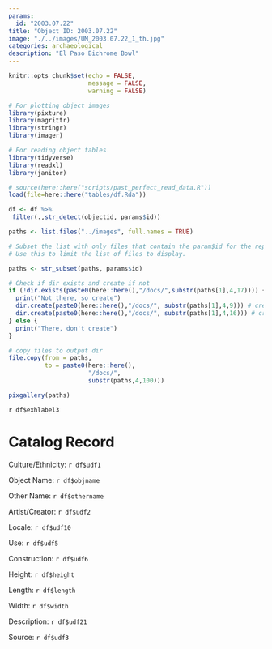 ```yaml
---
params:
  id: "2003.07.22"
title: "Object ID: 2003.07.22"
image: "./../images/UM_2003.07.22_1_th.jpg"
categories: archaeological
description: "El Paso Bichrome Bowl"
---
```


```r
knitr::opts_chunk$set(echo = FALSE,
                      message = FALSE,
                      warning = FALSE)
```

```r

# For plotting object images
library(pixture)
library(magrittr)
library(stringr)
library(imager)

# For reading object tables
library(tidyverse)
library(readxl)
library(janitor)
```

```r
# source(here::here("scripts/past_perfect_read_data.R"))
load(file=here::here("tables/df.Rda"))
```

```r
df <- df %>% 
 filter(.,str_detect(objectid, params$id))
```

```r
paths <- list.files("../images", full.names = TRUE)
```

```r
# Subset the list with only files that contain the param$id for the report.
# Use this to limit the list of files to display.

paths <- str_subset(paths, params$id)
```

```r

# Check if dir exists and create if not
if (!dir.exists(paste0(here::here(),"/docs/",substr(paths[1],4,17)))) {
  print("Not there, so create")
  dir.create(paste0(here::here(),"/docs/", substr(paths[1],4,9))) # create parent dir
  dir.create(paste0(here::here(),"/docs/", substr(paths[1],4,16))) # create dir
} else {
  print("There, don't create")
}

# copy files to output dir
file.copy(from = paths,
          to = paste0(here::here(),
                      "/docs/",
                      substr(paths,4,100)))
```

```r
pixgallery(paths)
```

`r df$exhlabel3`

# Catalog Record

::: {layout-ncol=2}

Culture/Ethnicity: `r df$udf1`

Object Name: `r df$objname`

Other Name: `r df$othername`

Artist/Creator: `r df$udf2`

Locale: `r df$udf10`

Use: `r df$udf5`

Construction: `r df$udf6`

Height: `r df$height`

Length: `r df$length`

Width: `r df$width`

:::

Description: `r df$udf21`

Source: `r df$udf3`